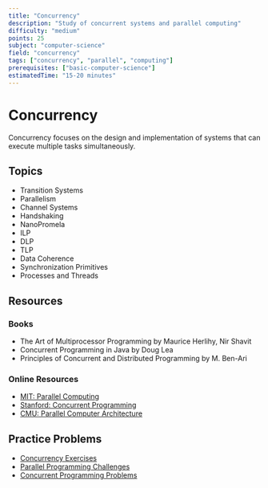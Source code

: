 ```yaml
---
title: "Concurrency"
description: "Study of concurrent systems and parallel computing"
difficulty: "medium"
points: 25
subject: "computer-science"
field: "concurrency"
tags: ["concurrency", "parallel", "computing"]
prerequisites: ["basic-computer-science"]
estimatedTime: "15-20 minutes"
---
```


# Concurrency

Concurrency focuses on the design and implementation of systems that can execute multiple tasks simultaneously.

## Topics

- Transition Systems
- Parallelism
- Channel Systems
- Handshaking
- NanoPromela
- ILP
- DLP
- TLP
- Data Coherence
- Synchronization Primitives
- Processes and Threads

## Resources

### Books

- The Art of Multiprocessor Programming by Maurice Herlihy, Nir Shavit
- Concurrent Programming in Java by Doug Lea
- Principles of Concurrent and Distributed Programming by M. Ben-Ari

### Online Resources

- [MIT: Parallel Computing](https://ocw.mit.edu/courses/electrical-engineering-and-computer-science/6-189-multicore-programming-primer-january-iap-2007/)
- [Stanford: Concurrent Programming](https://www.coursera.org/learn/concurrent-programming)
- [CMU: Parallel Computer Architecture](https://www.cs.cmu.edu/~418/)

## Practice Problems

- [Concurrency Exercises](https://www.cs.cornell.edu/courses/cs4410/2018sp/projects/)
- [Parallel Programming Challenges](https://www.cs.cmu.edu/~213/schedule.html)
- [Concurrent Programming Problems](https://www.cs.washington.edu/education/courses/cse451/09wi/) 